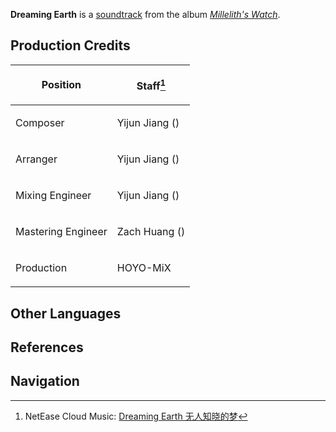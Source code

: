 {{Soundtrack Infobox
|title          =
|image          = Millelith's Watch.png
|album          = Millelith's Watch
|disc           = 2
|number         = 15
|featured       =
|featured2      =
|featured3      =
|featured_disc  =
|featured_disc2 =
|featured_disc3 =
|youtube_id     = HsXEiWY-PGQ
|spotify_id     = 2Sw1qn6hNDyDicFLv6378W
|played_in      = The Chasm: Underground Mines;Roots of the Valley of Life
|during         = [[Roots of the Valley of Life]]
|domain         =
|previous       = Secret Is Held
|next           = Frail Peace
}}
'''Dreaming Earth''' is a [[soundtrack]] from the album ''[[Millelith's Watch]]''.

==Production Credits==
{| class="wikitable" style="text-align:left; height:0.5em"
! Position
! Staff<ref>NetEase Cloud Music: [https://music.163.com/#/song?id=1956543009 Dreaming Earth 无人知晓的梦]</ref>
|-
! Composer
| Yijun Jiang ({{zh|姜以君}})
|-
! Arranger
| Yijun Jiang ({{zh|姜以君}})
|-
! Mixing Engineer
| Yijun Jiang ({{zh|姜以君}})
|-
! Mastering Engineer
| Zach Huang ({{zh|黄巍}})
|-
! Production
| HOYO-MiX
|}
<!--
==Videos==
<gallery>
</gallery>
==Trivia==
-->
==Other Languages==
{{Other Languages
|en      = Dreaming Earth
|zhs     = 无人知晓的梦
|zhs_rm  = Wúrén Zhīxiǎo de Mèng
|zhs_tl   = 
|ja      = 知りえぬ夢
|ja_rm   = Shirienu Yume{{Assumed}}
|ja_tl   = Unknowable Dream
|tr      = 
|tr_tl   = 
|it      = 
|it_tl   = 
}}

==References==
{{Reflist}}

==Navigation==
{{Soundtrack Navbox|Millelith's Watch}}